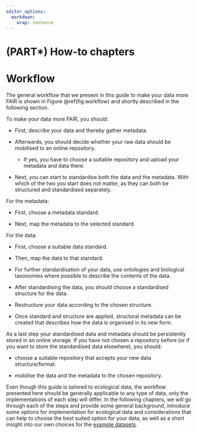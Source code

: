 ```yaml
---
editor_options: 
  markdown: 
    wrap: sentence
---
```


# (PART\*) How-to chapters {.unnumbered}

# Workflow

The general workflow that we present in this guide to make your data more FAIR is shown in Figure \@ref(fig:workflow) and shortly described in the following section.

To make your data more FAIR, you should:

-   First, describe your data and thereby gather metadata.

-   Afterwards, you should decide whether your raw data should be mobilised to an online repository.

    -   If yes, you have to choose a suitable repository and upload your metadata and data there.

-   Next, you can start to standardise both the data and the metadata.
    With which of the two you start does not matter, as they can both be structured and standardised separately.

For the metadata:

-   First, choose a metadata standard.

-   Next, map the metadata to the selected standard.

For the data:

-   First, choose a suitable data standard.

-   Then, map the data to that standard.

-   For further standardisation of your data, use ontologies and biological taxonomies where possible to describe the contents of the data.

-   After standardising the data, you should choose a standardised structure for the data.

-   Restructure your data according to the chosen structure.

-   Once standard and structure are applied, structural metadata can be created that describes how the data is organised in its new form.

As a last step your standardised data and metadata should be persistently stored in an online storage.
If you have not chosen a repository before (or if you want to store the standardised data elsewhere), you should:

-   choose a suitable repository that accepts your new data structure/format.

-   mobilise the data and the metadata to the chosen repository.

Even though this guide is tailored to ecological data, the workflow presented here should be generally applicable to any type of data, only the implementations of each step will differ.
In the following chapters, we will go through each of the steps and provide some general background, introduce some options for implementation for ecological data and considerations that can help to choose the best suited option for your data, as well as a short insight into our own choices for the [example datasets](#example-datasets).
